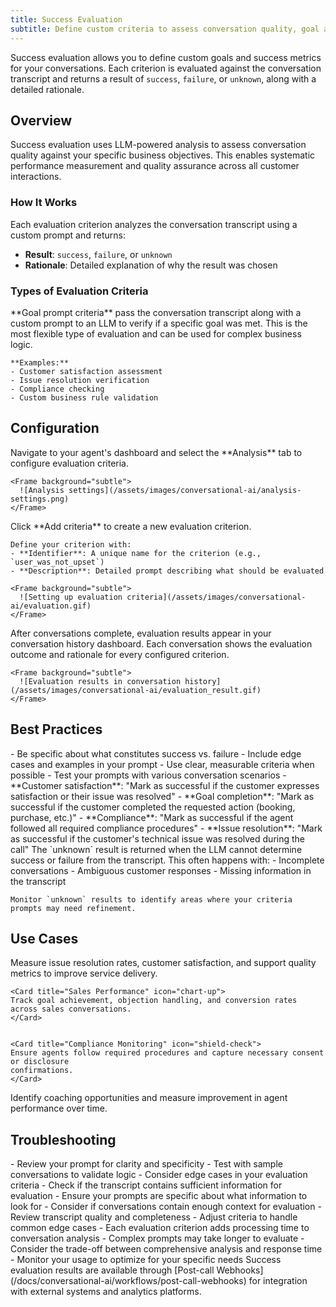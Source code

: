 ```yaml
---
title: Success Evaluation
subtitle: Define custom criteria to assess conversation quality, goal achievement, and customer satisfaction.
---
```


Success evaluation allows you to define custom goals and success metrics for your conversations. Each criterion is evaluated against the conversation transcript and returns a result of `success`, `failure`, or `unknown`, along with a detailed rationale.

## Overview

Success evaluation uses LLM-powered analysis to assess conversation quality against your specific business objectives. This enables systematic performance measurement and quality assurance across all customer interactions.

### How It Works

Each evaluation criterion analyzes the conversation transcript using a custom prompt and returns:

- **Result**: `success`, `failure`, or `unknown`
- **Rationale**: Detailed explanation of why the result was chosen

### Types of Evaluation Criteria

<Tabs>
  <Tab title="Goal Prompt Criteria">
    **Goal prompt criteria** pass the conversation transcript along with a custom prompt to an LLM to verify if a specific goal was met. This is the most flexible type of evaluation and can be used for complex business logic.

    **Examples:**
    - Customer satisfaction assessment
    - Issue resolution verification
    - Compliance checking
    - Custom business rule validation

  </Tab>
</Tabs>

## Configuration

<Steps>
  <Step title="Access agent settings">
    Navigate to your agent's dashboard and select the **Analysis** tab to configure evaluation criteria.

    <Frame background="subtle">
      ![Analysis settings](/assets/images/conversational-ai/analysis-settings.png)
    </Frame>

  </Step>

  <Step title="Add evaluation criteria">
    Click **Add criteria** to create a new evaluation criterion.

    Define your criterion with:
    - **Identifier**: A unique name for the criterion (e.g., `user_was_not_upset`)
    - **Description**: Detailed prompt describing what should be evaluated

    <Frame background="subtle">
      ![Setting up evaluation criteria](/assets/images/conversational-ai/evaluation.gif)
    </Frame>

  </Step>

  <Step title="View results">
    After conversations complete, evaluation results appear in your conversation history dashboard. Each conversation shows the evaluation outcome and rationale for every configured criterion.

    <Frame background="subtle">
      ![Evaluation results in conversation history](/assets/images/conversational-ai/evaluation_result.gif)
    </Frame>

  </Step>
</Steps>

## Best Practices

<AccordionGroup>
  <Accordion title="Writing effective evaluation prompts">
    - Be specific about what constitutes success vs. failure
    - Include edge cases and examples in your prompt
    - Use clear, measurable criteria when possible
    - Test your prompts with various conversation scenarios
  </Accordion>

<Accordion title="Common evaluation criteria">
  - **Customer satisfaction**: "Mark as successful if the customer expresses satisfaction or their
  issue was resolved" - **Goal completion**: "Mark as successful if the customer completed the
  requested action (booking, purchase, etc.)" - **Compliance**: "Mark as successful if the agent
  followed all required compliance procedures" - **Issue resolution**: "Mark as successful if the
  customer's technical issue was resolved during the call"
</Accordion>

  <Accordion title="Handling ambiguous results">
    The `unknown` result is returned when the LLM cannot determine success or failure from the transcript. This often happens with:
    - Incomplete conversations
    - Ambiguous customer responses
    - Missing information in the transcript
    
    Monitor `unknown` results to identify areas where your criteria prompts may need refinement.
  </Accordion>
</AccordionGroup>

## Use Cases

<CardGroup cols={2}>
  <Card title="Customer Support Quality" icon="headset">
    Measure issue resolution rates, customer satisfaction, and support quality metrics to improve
    service delivery.
  </Card>

    <Card title="Sales Performance" icon="chart-up">
    Track goal achievement, objection handling, and conversion rates across sales conversations.
    </Card>


    <Card title="Compliance Monitoring" icon="shield-check">
    Ensure agents follow required procedures and capture necessary consent or disclosure
    confirmations.
    </Card>

  <Card title="Training & Development" icon="graduation-cap">
    Identify coaching opportunities and measure improvement in agent performance over time.
  </Card>
</CardGroup>

## Troubleshooting

<AccordionGroup>

  <Accordion title="Evaluation criteria returning unexpected results">
    - Review your prompt for clarity and specificity
    - Test with sample conversations to validate logic
    - Consider edge cases in your evaluation criteria
    - Check if the transcript contains sufficient information for evaluation
  </Accordion>
  <Accordion title="High frequency of 'unknown' results">
    - Ensure your prompts are specific about what information to look for - Consider if conversations
    contain enough context for evaluation - Review transcript quality and completeness - Adjust
    criteria to handle common edge cases
  </Accordion>
  <Accordion title="Performance considerations">
    - Each evaluation criterion adds processing time to conversation analysis
    - Complex prompts may take longer to evaluate
    - Consider the trade-off between comprehensive analysis and response time
    - Monitor your usage to optimize for your specific needs
  </Accordion>
</AccordionGroup>

<Info>
  Success evaluation results are available through [Post-call
  Webhooks](/docs/conversational-ai/workflows/post-call-webhooks) for integration with external
  systems and analytics platforms.
</Info>
